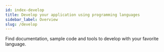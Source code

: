 ```yaml
---
id: index-develop
title: Develop your application using programming languages  
sidebar_label: Overview 
slug: /develop
---
```



Find documentation, sample code and tools to develop with your favorite language.


<div class="row">

 <div class="col">
     <RedisCard 
        title="Java and Redis" 
        imgPath="recloud.png"
        description="Getting Started with Java and Redis" 
        preview="recloud.png"
        page="/develop/java"
        />
 </div>


 <div class="col">
    <RedisCard 
        title="Python and Redis" 
        description="Getting Started with Python and Redis" 
        page="/develop/python"
        />
 </div>


 <div class="col">
    <RedisCard 
        title="Node.js and Redis" 
        description="Getting Started with Node.js and Redis" 
        page="/develop/node"
        />
 </div>
 <div class="col">
    <RedisCard
      title=".NET and Redis"
      description="Getting Started with Redis in .NET"
      page="/develop/dotnet"
    />

  </div>

</div>
 <div class="row">

 <div class="col">
     <RedisCard
        title="Go and Redis"
        imgPath="recloud.png"
        description="Getting Started with Golang and Redis"
        preview="recloud.png"
        page="/develop/golang"
        />
</div>


 <div class="col">
    <RedisCard
        title="Ruby and Redis"
        description="Getting Started with Ruby and Redis"
        page="/develop/ruby"
        />
 </div>


 <div class="col">
    <RedisCard
        title="PHP and Redis"
        description="Getting Started with PHP and Redis"
        page="/develop/php"
        />
 </div>
</div>





